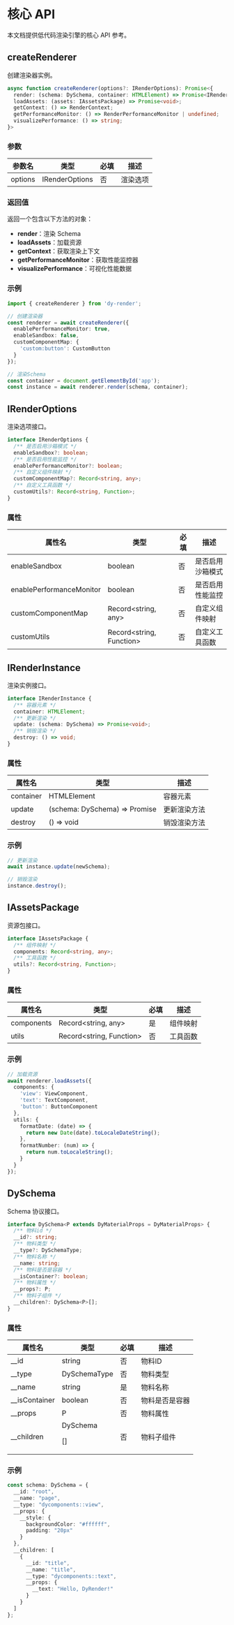 # 核心 API

本文档提供低代码渲染引擎的核心 API 参考。

## createRenderer

创建渲染器实例。

```typescript
async function createRenderer(options?: IRenderOptions): Promise<{
  render: (schema: DySchema, container: HTMLElement) => Promise<IRenderInstance>;
  loadAssets: (assets: IAssetsPackage) => Promise<void>;
  getContext: () => RenderContext;
  getPerformanceMonitor: () => RenderPerformanceMonitor | undefined;
  visualizePerformance: () => string;
}>
```

### 参数

| 参数名 | 类型 | 必填 | 描述 |
| --- | --- | --- | --- |
| options | IRenderOptions | 否 | 渲染选项 |

### 返回值

返回一个包含以下方法的对象：

- **render**：渲染 Schema
- **loadAssets**：加载资源
- **getContext**：获取渲染上下文
- **getPerformanceMonitor**：获取性能监控器
- **visualizePerformance**：可视化性能数据

### 示例

```typescript
import { createRenderer } from 'dy-render';

// 创建渲染器
const renderer = await createRenderer({
  enablePerformanceMonitor: true,
  enableSandbox: false,
  customComponentMap: {
    'custom:button': CustomButton
  }
});

// 渲染Schema
const container = document.getElementById('app');
const instance = await renderer.render(schema, container);
```

## IRenderOptions

渲染选项接口。

```typescript
interface IRenderOptions {
  /** 是否启用沙箱模式 */
  enableSandbox?: boolean;
  /** 是否启用性能监控 */
  enablePerformanceMonitor?: boolean;
  /** 自定义组件映射 */
  customComponentMap?: Record<string, any>;
  /** 自定义工具函数 */
  customUtils?: Record<string, Function>;
}
```

### 属性

| 属性名 | 类型 | 必填 | 描述 |
| --- | --- | --- | --- |
| enableSandbox | boolean | 否 | 是否启用沙箱模式 |
| enablePerformanceMonitor | boolean | 否 | 是否启用性能监控 |
| customComponentMap | Record<string, any> | 否 | 自定义组件映射 |
| customUtils | Record<string, Function> | 否 | 自定义工具函数 |

## IRenderInstance

渲染实例接口。

```typescript
interface IRenderInstance {
  /** 容器元素 */
  container: HTMLElement;
  /** 更新渲染 */
  update: (schema: DySchema) => Promise<void>;
  /** 销毁渲染 */
  destroy: () => void;
}
```

### 属性

| 属性名 | 类型 | 描述 |
| --- | --- | --- |
| container | HTMLElement | 容器元素 |
| update | (schema: DySchema) => Promise<void> | 更新渲染方法 |
| destroy | () => void | 销毁渲染方法 |

### 示例

```typescript
// 更新渲染
await instance.update(newSchema);

// 销毁渲染
instance.destroy();
```

## IAssetsPackage

资源包接口。

```typescript
interface IAssetsPackage {
  /** 组件映射 */
  components: Record<string, any>;
  /** 工具函数 */
  utils?: Record<string, Function>;
}
```

### 属性

| 属性名 | 类型 | 必填 | 描述 |
| --- | --- | --- | --- |
| components | Record<string, any> | 是 | 组件映射 |
| utils | Record<string, Function> | 否 | 工具函数 |

### 示例

```typescript
// 加载资源
await renderer.loadAssets({
  components: {
    'view': ViewComponent,
    'text': TextComponent,
    'button': ButtonComponent
  },
  utils: {
    formatDate: (date) => {
      return new Date(date).toLocaleDateString();
    },
    formatNumber: (num) => {
      return num.toLocaleString();
    }
  }
});
```

## DySchema

Schema 协议接口。

```typescript
interface DySchema<P extends DyMaterialProps = DyMaterialProps> {
  /** 物料id */
  __id?: string;
  /** 物料类型 */
  __type?: DySchemaType;
  /** 物料名称 */
  __name: string;
  /** 物料是否是容器 */
  __isContainer?: boolean;
  /** 物料属性 */
  __props?: P;
  /** 物料子组件 */
  __children?: DySchema<P>[];
}
```

### 属性

| 属性名 | 类型 | 必填 | 描述 |
| --- | --- | --- | --- |
| __id | string | 否 | 物料ID |
| __type | DySchemaType | 否 | 物料类型 |
| __name | string | 是 | 物料名称 |
| __isContainer | boolean | 否 | 物料是否是容器 |
| __props | P | 否 | 物料属性 |
| __children | DySchema<P>[] | 否 | 物料子组件 |

### 示例

```typescript
const schema: DySchema = {
  __id: "root",
  __name: "page",
  __type: "dycomponents::view",
  __props: {
    __style: {
      backgroundColor: "#ffffff",
      padding: "20px"
    }
  },
  __children: [
    {
      __id: "title",
      __name: "title",
      __type: "dycomponents::text",
      __props: {
        __text: "Hello, DyRender!"
      }
    }
  ]
};
```
